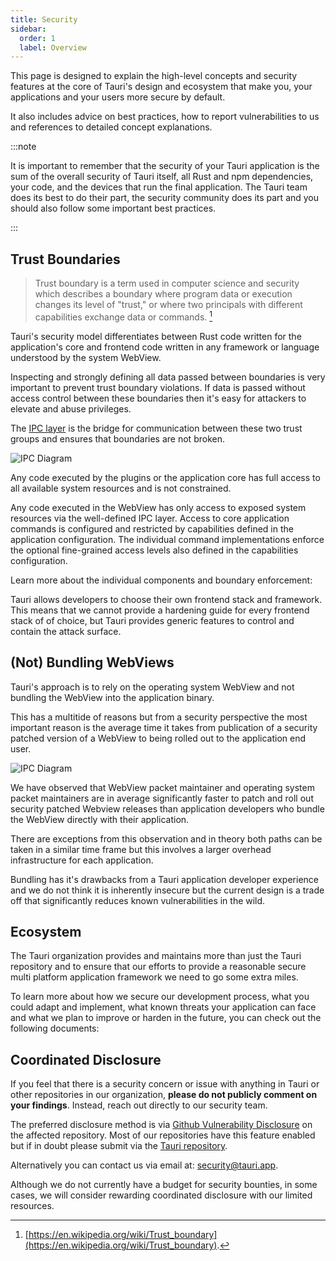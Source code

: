```yaml
---
title: Security
sidebar:
  order: 1
  label: Overview
---
```



This page is designed to explain the high-level concepts and security features
at the core of Tauri's design and ecosystem that make you, your applications and your users more secure by default.

It also includes advice on best practices, how to report vulnerabilities to us
and references to detailed concept explanations.

:::note

It is important to remember that the security of your Tauri application is the sum
of the overall security of Tauri itself, all Rust and npm dependencies,
your code, and the devices that run the final application.
The Tauri team does its best to do their part, the security community does its part
and you should also follow some important best practices.

:::

## Trust Boundaries

> Trust boundary is a term used in computer science and security which describes
> a boundary where program data or execution changes its level of "trust,"
> or where two principals with different capabilities exchange data or commands.
> [^wikipedia-trust-boundary]

[^wikipedia-trust-boundary]: [https://en.wikipedia.org/wiki/Trust_boundary](https://en.wikipedia.org/wiki/Trust_boundary).

Tauri's security model differentiates between Rust code written for the application's
core and frontend code written in any framework or language understood by the system
WebView.

Inspecting and strongly defining all data passed between boundaries is
very important to prevent trust boundary violations.
If data is passed without access control between these boundaries then
it's easy for attackers to elevate and abuse privileges.

The [IPC layer](/concept/inter-process-communication/) is the bridge for communication between these two trust
groups and ensures that boundaries are not broken.

![IPC Diagram](@assets/security/tauri-trust-boundaries.svg)

Any code executed by the plugins or the application core has full
access to all available system resources and is not constrained.

Any code executed in the WebView has only access to exposed system resources via the well-defined IPC layer.
Access to core application commands is configured and restricted by capabilities defined in the application configuration.
The individual command implementations enforce the optional fine-grained access levels also defined
in the capabilities configuration.

Learn more about the individual components and boundary enforcement:

<CardGrid>
  <LinkCard title="Permissions" href="/security/permissions/" />
  <LinkCard title="Scopes" href="/security/scope/" />
  <LinkCard title="Capabilities" href="/security/capabilities/" />
  <LinkCard title="Runtime Authority" href="/security/runtime-authority/" />
</CardGrid>

Tauri allows developers to choose their own frontend stack and framework.
This means that we cannot provide a hardening guide for every frontend stack of
of choice, but Tauri provides generic features to control and contain the attack surface.

<CardGrid>
  <LinkCard title="Content Security Policy (CSP)" href="/security/csp/" />
  <LinkCard
    title="Isolation Pattern"
    href="/concept/inter-process-communication/isolation/"
  />
</CardGrid>

## (Not) Bundling WebViews

Tauri's approach is to rely on the operating system WebView and not bundling
the WebView into the application binary.

This has a multitide of reasons but from a security perspective the most
important reason is the average time it takes from publication of a
security patched version of a WebView to being rolled out to the
application end user.

![IPC Diagram](@assets/security/tauri-update-lag.svg)

We have observed that WebView packet maintainer and operating system packet maintainers
are in average significantly faster to patch and roll out security patched
Webview releases than application developers who bundle the WebView directly
with their application.

There are exceptions from this observation and in theory both paths can be
taken in a similar time frame but this involves a larger overhead infrastructure
for each application.

Bundling has it's drawbacks from a Tauri application developer experience and
we do not think it is inherently insecure but the current design is a trade off
that significantly reduces known vulnerabilities in the wild.

## Ecosystem

The Tauri organization provides and maintains more than just the Tauri
repository and to ensure that our efforts to provide a reasonable secure
multi platform application framework we need to go some extra miles.

To learn more about how we secure our development process,
what you could adapt and implement, what known threats your application
can face and what we plan to improve or harden in the future, you
can check out the following documents:

<CardGrid>
  <LinkCard title="Ecosystem Security" href="/security/ecosystem/" />
  <LinkCard title="Application Lifecycle Threats" href="/security/lifecycle/" />
  <LinkCard title="Future Work" href="/security/future/" />
</CardGrid>

## Coordinated Disclosure

If you feel that there is a security concern or issue with anything in Tauri
or other repositories in our organization, **please do not publicly comment on your findings**.
Instead, reach out directly to our security team.

The preferred disclosure method is via [Github Vulnerability Disclosure](https://docs.github.com/en/code-security/security-advisories/guidance-on-reporting-and-writing-information-about-vulnerabilities/privately-reporting-a-security-vulnerability#privately-reporting-a-security-vulnerability)
on the affected repository.
Most of our repositories have this feature enabled but if in doubt please submit via the [Tauri repository](https://github.com/tauri-apps/tauri/security/advisories/new).

Alternatively you can contact us via email at: [security@tauri.app](mailto:security@tauri.app).

Although we do not currently have a budget for security bounties,
in some cases, we will consider rewarding coordinated disclosure with our limited resources.
